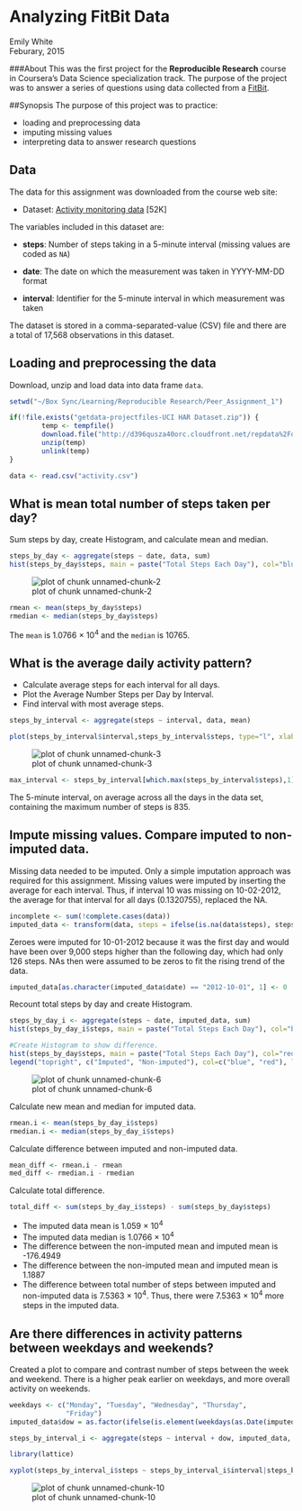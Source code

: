 # Analyzing FitBit Data
Emily White  
Feburary, 2015

###About
This was the first project for the **Reproducible Research** course in Coursera's Data Science specialization track. The purpose of the project was to answer a series of questions using data collected from a [FitBit](http://en.wikipedia.org/wiki/Fitbit).


##Synopsis
The purpose of this project was to practice:

* loading and preprocessing data
* imputing missing values
* interpreting data to answer research questions

## Data
The data for this assignment was downloaded from the course web
site:

* Dataset: [Activity monitoring data](https://d396qusza40orc.cloudfront.net/repdata%2Fdata%2Factivity.zip) [52K]

The variables included in this dataset are:

* **steps**: Number of steps taking in a 5-minute interval (missing
    values are coded as `NA`)

* **date**: The date on which the measurement was taken in YYYY-MM-DD
    format

* **interval**: Identifier for the 5-minute interval in which
    measurement was taken

The dataset is stored in a comma-separated-value (CSV) file and there are a total of 17,568 observations in this dataset.

## Loading and preprocessing the data

Download, unzip and load data into data frame `data`. 

```r
setwd("~/Box Sync/Learning/Reproducible Research/Peer_Assignment_1")

if(!file.exists("getdata-projectfiles-UCI HAR Dataset.zip")) {
        temp <- tempfile()
        download.file("http://d396qusza40orc.cloudfront.net/repdata%2Fdata%2Factivity.zip",temp)
        unzip(temp)
        unlink(temp)
}

data <- read.csv("activity.csv")
```


## What is mean total number of steps taken per day?
Sum steps by day, create Histogram, and calculate mean and median.

```r
steps_by_day <- aggregate(steps ~ date, data, sum)
hist(steps_by_day$steps, main = paste("Total Steps Each Day"), col="blue", xlab="Number of Steps")
```

![plot of chunk unnamed-chunk-2](./Reproducible_Research_Project_1_Steps_files/figure-html/unnamed-chunk-2.png) 

```r
rmean <- mean(steps_by_day$steps)
rmedian <- median(steps_by_day$steps)
```

The `mean` is 1.0766 &times; 10<sup>4</sup> and the `median` is 10765.

## What is the average daily activity pattern?

* Calculate average steps for each interval for all days. 
* Plot the Average Number Steps per Day by Interval. 
* Find interval with most average steps. 

```r
steps_by_interval <- aggregate(steps ~ interval, data, mean)

plot(steps_by_interval$interval,steps_by_interval$steps, type="l", xlab="Interval", ylab="Number of Steps",main="Average Number of Steps per Day by Interval")
```

![plot of chunk unnamed-chunk-3](./Reproducible_Research_Project_1_Steps_files/figure-html/unnamed-chunk-3.png) 

```r
max_interval <- steps_by_interval[which.max(steps_by_interval$steps),1]
```

The 5-minute interval, on average across all the days in the data set, containing the maximum number of steps is 835.

## Impute missing values. Compare imputed to non-imputed data.
Missing data needed to be imputed. Only a simple imputation approach was required for this assignment. 
Missing values were imputed by inserting the average for each interval. Thus, if interval 10 was missing on 10-02-2012, the average for that interval for all days (0.1320755), replaced the NA. 

```r
incomplete <- sum(!complete.cases(data))
imputed_data <- transform(data, steps = ifelse(is.na(data$steps), steps_by_interval$steps[match(data$interval, steps_by_interval$interval)], data$steps))
```

Zeroes were imputed for 10-01-2012 because it was the first day and would have been over 9,000 steps higher than the following day, which had only 126 steps. NAs then were assumed to be zeros to fit the rising trend of the data. 

```r
imputed_data[as.character(imputed_data$date) == "2012-10-01", 1] <- 0
```

Recount total steps by day and create Histogram. 

```r
steps_by_day_i <- aggregate(steps ~ date, imputed_data, sum)
hist(steps_by_day_i$steps, main = paste("Total Steps Each Day"), col="blue", xlab="Number of Steps")

#Create Histogram to show difference. 
hist(steps_by_day$steps, main = paste("Total Steps Each Day"), col="red", xlab="Number of Steps", add=T)
legend("topright", c("Imputed", "Non-imputed"), col=c("blue", "red"), lwd=10)
```

![plot of chunk unnamed-chunk-6](./Reproducible_Research_Project_1_Steps_files/figure-html/unnamed-chunk-6.png) 

Calculate new mean and median for imputed data. 

```r
rmean.i <- mean(steps_by_day_i$steps)
rmedian.i <- median(steps_by_day_i$steps)
```

Calculate difference between imputed and non-imputed data.

```r
mean_diff <- rmean.i - rmean
med_diff <- rmedian.i - rmedian
```

Calculate total difference.

```r
total_diff <- sum(steps_by_day_i$steps) - sum(steps_by_day$steps)
```
* The imputed data mean is 1.059 &times; 10<sup>4</sup>
* The imputed data median is 1.0766 &times; 10<sup>4</sup>
* The difference between the non-imputed mean and imputed mean is -176.4949
* The difference between the non-imputed mean and imputed mean is 1.1887
* The difference between total number of steps between imputed and non-imputed data is 7.5363 &times; 10<sup>4</sup>. Thus, there were 7.5363 &times; 10<sup>4</sup> more steps in the imputed data.


## Are there differences in activity patterns between weekdays and weekends?
Created a plot to compare and contrast number of steps between the week and weekend. There is a higher peak earlier on weekdays, and more overall activity on weekends.  

```r
weekdays <- c("Monday", "Tuesday", "Wednesday", "Thursday", 
              "Friday")
imputed_data$dow = as.factor(ifelse(is.element(weekdays(as.Date(imputed_data$date)),weekdays), "Weekday", "Weekend"))

steps_by_interval_i <- aggregate(steps ~ interval + dow, imputed_data, mean)

library(lattice)

xyplot(steps_by_interval_i$steps ~ steps_by_interval_i$interval|steps_by_interval_i$dow, main="Average Steps per Day by Interval",xlab="Interval", ylab="Steps",layout=c(1,2), type="l")
```

![plot of chunk unnamed-chunk-10](./Reproducible_Research_Project_1_Steps_files/figure-html/unnamed-chunk-10.png) 